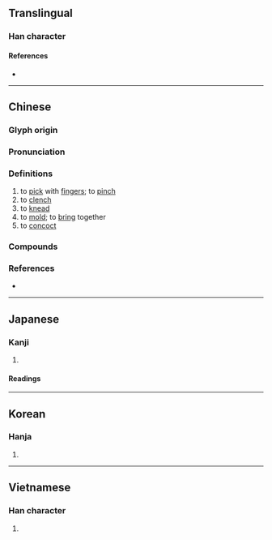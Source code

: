 {{also|揑}}
{{character info}}
==Translingual==

===Han character===
{{Han char|rn=64|rad=手|as=07|sn=10|four=56014|canj=QAG,QHXG,QHXM|ids=⿰扌圼}}

====References====
* {{Han ref|kx=0434.010|dkj=12149|dj=0783.080|hdz=31881.070|uh=634F|ud=25423|bh=AEBA|bd=44730}}

----

==Chinese==
{{zh-forms}}

===Glyph origin===
{{Han etym}}

===Pronunciation===
{{zh-pron
|m=niē
|m-s=nia2
|c=nip6
|c-t=
|g=
|h=pfs=
|j=
|mb=niĕ
|md=
|mn=ml:lia̍t/ni̍h/liap/twv:lia̍p
|mn_note=lia̍t - literary; ni̍h - vernacular; liap/lia̍p - vernacular (俗)
|mn-t=niab4/noih4/nuêh4
|mn-t_note=niab4 - literary; noih4/nuêh4 - vernacular
|w=
|x=
|mc=y
|oc=y
|cat=v
}}

===Definitions===
{{zh-hanzi}}

# to [[pick]] with [[finger]]s; to [[pinch]]
# to [[clench]]
# to [[knead]]
# to [[mold]]; to [[bring]] together
# to [[concoct]]

===Compounds===
{{zh-der|假捏|信口捏膿|忸捏|吹起捏塌|捏怪排科|捏腳捏手|排捏|捏訣|捏麵人|捏錯兒|捏酸|擠手捏腳|打捏|捏坏|捏詞|捏手捏腳|捏把汗|捏神捏鬼|捏著鼻子|揣歪捏怪|東扭西捏|捏造|捏舌|扭捏|扭扭捏捏|捏胎鬼|捏舌頭|捏弄|拿捏|捏鼻|憑空捏造|捏合|捏塑|捏膿|捏怪|捏積|捏報|誑捏|紐捏|鬼捏青|編捏|捏白}}

===References===
* {{R:yue:Hanzi}}

{{zh-cat|Intermediate}}

----

==Japanese==

===Kanji===
{{ja-kanji|grade=|rs=手07}}

# {{rfdef|ja|sort=手07}}

====Readings====
{{ja-readings
|goon=ねつ
|kanon=でつ
|on=ねち
|kun=こ-ねる
}}

----

==Korean==

===Hanja===
{{ko-hanja|hangeul=날|eumhun=|rv=nal|mr=nal|y=nal}}

# {{rfdef|ko|sort=手07}}

----

==Vietnamese==

===Han character===
{{vi-hantu|[[nát]], [[nạt]], [[nhét]], [[niết]]|rs=手07}}

# {{rfdef|vi|sort=手07}}